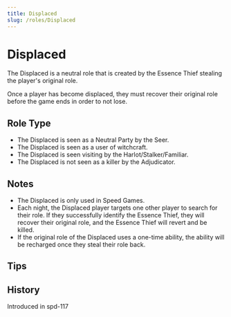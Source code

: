 ```yaml
---
title: Displaced
slug: /roles/Displaced
---
```


# Displaced

The Displaced is a neutral role that is created by the Essence Thief stealing the player's original role.

Once a player has become displaced, they must recover their original role before the game ends in order to not lose.

## Role Type

- The Displaced is seen as a Neutral Party by the Seer.
- The Displaced is seen as a user of witchcraft.
- The Displaced is seen visiting by the Harlot/Stalker/Familiar.
- The Displaced is not seen as a killer by the Adjudicator.

## Notes

- The Displaced is only used in Speed Games.
- Each night, the Displaced player targets one other player to search for their role. If they successfully identify the Essence Thief, they will recover their original role, and the Essence Thief will revert and be killed.
- If the original role of the Displaced uses a one-time ability, the ability will be recharged once they steal their role back.

## Tips

## History

<timeline lineColor="white">
  <event interval="2018-09-15">Introduced in spd-117</event>
</timeline>
